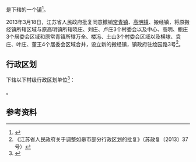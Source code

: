 {{中国乡级行政区|32/06/82/116/000}}

'''{{PAGENAMEBASE}}'''是{{PRC admin/fullname|32/06/82/116/000|3}}下辖的一个[[行政建制镇|镇]]<ref>{{PRC admin/ref sgc|{{PRC admin/parent|32/06/82/116/000}}}}</ref>。

2013年3月18日，江苏省人民政府批复同意撤销[[常青镇|常青镇]]、[[高明镇_(如皋市)|高明镇]]、搬经镇，将原搬经镇所辖区域与原高明镇所辖晓庄、刘庄、卢庄3个村委会以及中心、高明、鲍庄3个居委会区域和原常青镇所辖万全、楼冯、土山3个村委会区域以及横埭、袁庄、叶庄、董王4个居委会区域合并，设立新的搬经镇，镇政府驻绘园路3号<ref>《江苏省人民政府关于调整如皋市部分行政区划的批复》（苏政复〔2013〕37号）</ref>。

== 行政区划 ==
{{PAGENAMEBASE}}下辖以下村级行政区划单位<ref>{{PRC admin/ref sgc|32/06/82/116/000}}</ref>：

{{PRC admin/children|32/06/82/116/000}}。

== 参考资料 ==
{{reflist}}

{{江苏行政区划小作品}}
{{PRC admin/navcat|32/06/82/116/000}}